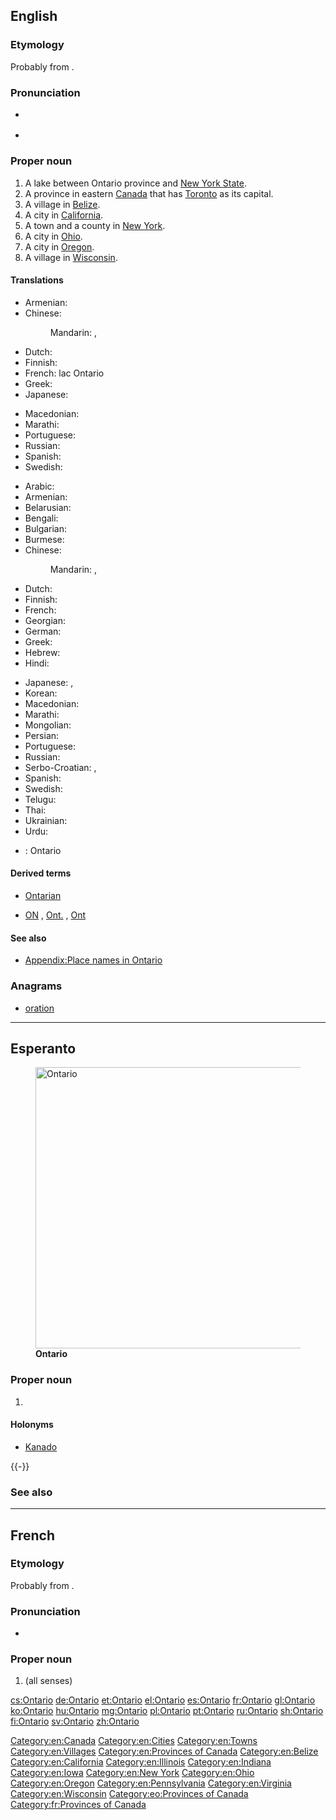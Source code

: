 ==English==
{{wikipedia}}

===Etymology===
Probably from {{etyl|wya|en}} {{term||ontari:io|great lake}}.

===Pronunciation===
* {{a|UK}} {{IPA|/ˌɒnˈtɑːɹ.i.əʊ/|lang=en}}
* {{audio|en-ca-Ontario.ogg|Audio (CA)|lang=en}}

===Proper noun===
{{en-proper noun}}

# A lake between Ontario province and [[New York State]].
# A province in eastern [[Canada]] that has [[Toronto]] as its capital.
# A village in [[Belize]].
# A city in [[California]].
# A town and a county in [[New York]].
# A city in [[Ohio]].
# A city in [[Oregon]].
# A village in [[Wisconsin]].

====Translations====
{{trans-top|Lake between Ontario province and New York State}}
* Armenian: {{t|hy|Օնտարիո|sc=Armn}}
* Chinese:
*: Mandarin: {{t|cmn|安大略|tr=Āndàlüè|sc=Hani}}, {{t+|cmn|安大略湖|tr=Āndàlüè-hú|sc=Hani}}
* Dutch: {{t|nl|Ontariomeer}}
* Finnish: {{t|fi|Ontariojärvi}}
* French: lac Ontario {{g|m}}
* Greek: {{t|el|Οντάριο|n|tr=Ontário}}
* Japanese: {{t|ja|オンタリオ湖|tr=Ontario ko}}
{{trans-mid}}
* Macedonian: {{t|mk|Онтарио|n|tr=Ontário}}
* Marathi: {{t|mr|ऑन्टारियो|tr=ǒnṭāriyo|sc=Deva}}
* Portuguese: {{t+|pt|Ontário|m}}
* Russian: {{t+|ru|Онтарио|n|tr=Ontário}}
* Spanish: {{t+|es|Ontario|m}}
* Swedish: {{t|sv|Ontariosjön|c}}
{{trans-bottom}}

{{trans-top|Province in eastern Canada}}
* Arabic: {{t|ar|أونتاريو|m|tr='untāryu}}
* Armenian: {{t|hy|Օնտարիո|sc=Armn}}
* Belarusian: {{t|be|Антарыё|m|f|tr=Antáryjo}}
* Bengali: {{t|bn|অন্টারিও|tr=anṭāriō|sc=Beng}}
* Bulgarian: {{t|bg|Онтарио|n|tr=Ontário}}
* Burmese: {{t|my|အွန်တေးရီးယိုး|sc=Mymr}}
* Chinese:
*: Mandarin: {{t|cmn|安大略|tr=Āndàlüè|sc=Hani}}, {{t+|cmn|安大略省|tr=Āndàlüè-shěng|sc=Hani}}
* Dutch: {{t|nl|Ontario}}
* Finnish: {{t+|fi|Ontario}}
* French: {{t+|fr|Ontario}}
* Georgian: {{t|ka|ონტარიო|sc=Geor}}
* German: {{t+|de|Ontario|n}}
* Greek: {{t|el|Οντάριο|n|tr=Ontário}}
* Hebrew: {{t|he|אונטריו}}
* Hindi: {{t|hi|ओन्टारियो|tr=ōnṭāriyō}}
{{trans-mid}}
* Japanese: {{t|ja|オンタリオ州|tr=Ontario-shū}}, {{t|ja|オンタリオ|tr=Ontario}}
* Korean: {{t|ko|온타리오|tr=Ontario|sc=Hang}}
* Macedonian: {{t|mk|Онтарио|n|tr=Ontário}}
* Marathi: {{t|mr|ऑन्टारियो|tr=ǒnṭāriyo|sc=Deva}}
* Mongolian: {{t|mn|Онтарио|tr=Ontário|sc=Cyrl}}
* Persian: {{t|fa|انتاریو}}
* Portuguese: {{t+|pt|Ontário}}
* Russian: {{t+|ru|Онтарио|m|f|tr=Ontário}}
* Serbo-Croatian: {{t|sh|Онтарио|sc=Cyrl}}, {{t+|sh|Ontario}}
* Spanish: {{t+|es|Ontario|m}}
* Swedish: {{t+|sv|Ontario|n}}
* Telugu: {{t|te|అంటారియో|sc=Telu}}
* Thai: {{t|th|รัฐออนแทรีโอ|tr=rát ontaereeoh}}
* Ukrainian: {{t|uk|Онтаріо|m|f|tr=Ontário}}
* Urdu: {{t|ur|انٹاریو|tr=ōnṭāriyō}}
{{trans-bottom}}

{{checktrans-top}}
{{trans-mid}}
* {{ttbc|sv}}: Ontario
{{trans-bottom}}

====Derived terms====
* [[Ontarian]]
* {{sense|province}} [[ON]] , [[Ont.]] , [[Ont]]

====See also====
* [[Appendix:Place names in Ontario]]

===Anagrams===
* [[oration#English|oration]]

[[Category:en:Canada]]
[[Category:en:Cities]]
[[Category:en:Towns]]
[[Category:en:Villages]]
[[Category:en:Provinces of Canada]]
[[Category:en:Belize]]
[[Category:en:California]]
[[Category:en:Illinois]]
[[Category:en:Indiana]]
[[Category:en:Iowa]]
[[Category:en:New York]]
[[Category:en:Ohio]]
[[Category:en:Oregon]]
[[Category:en:Pennsylvania]]
[[Category:en:Virginia]]
[[Category:en:Wisconsin]]

----

==Esperanto==
{{wikipedia|lang=eo}}
[[Image:Ontario-map.png|thumb|450px|'''Ontario''']]

===Proper noun===
{{eo-proper noun}}

# {{l/en|Ontario}}

====Holonyms====
* [[Kanado]]

{{-}}

===See also===
{{compass-eo|n = [[Hudsona Golfo]]|
e = [[Kebekio]]|
w = [[Manitobo]]|
s = [[Usono]]}}

[[Category:eo:Provinces of Canada]]

----

==French==

===Etymology===
Probably from {{etyl|wya|fr}} {{term||ontari:io|great lake}}.

===Pronunciation===
* {{IPA|/ɔ̃.ta.ʁjo/|lang=fr}}

===Proper noun===
{{fr-proper noun|m}}

# {{l/en|Ontario}} (all senses)

[[Category:fr:Provinces of Canada]]

[[cs:Ontario]]
[[de:Ontario]]
[[et:Ontario]]
[[el:Ontario]]
[[es:Ontario]]
[[fr:Ontario]]
[[gl:Ontario]]
[[ko:Ontario]]
[[hu:Ontario]]
[[mg:Ontario]]
[[pl:Ontario]]
[[pt:Ontario]]
[[ru:Ontario]]
[[sh:Ontario]]
[[fi:Ontario]]
[[sv:Ontario]]
[[zh:Ontario]]